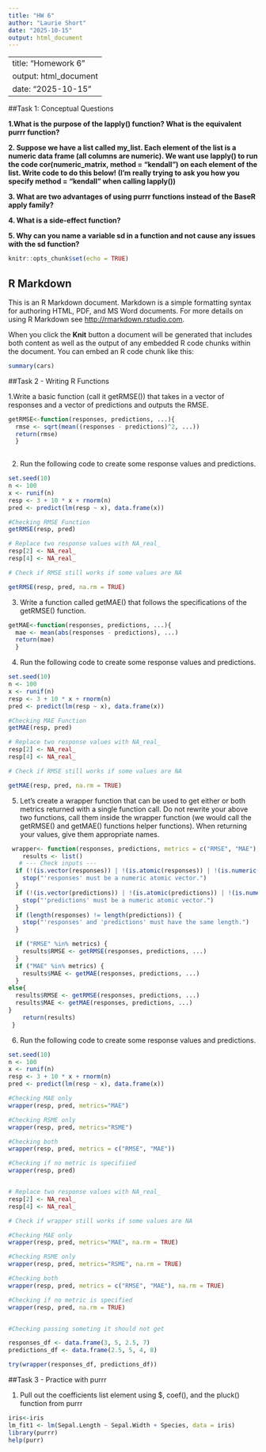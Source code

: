 ```yaml
---
title: "HW 6"
author: "Laurie Short"
date: "2025-10-15"
output: html_document
---
```


---
title: "Homework 6"
output: html_document
date: "2025-10-15"
---

##Task 1: Conceptual Questions

**1.What is the purpose of the lapply() function? What is the equivalent purrr function?**

**2. Suppose we have a list called my_list. Each element of the list is a numeric data frame (all columns are numeric). We want use lapply() to run the code cor(numeric_matrix, method = "kendall") on each element of the list. Write code to do this below! (I’m really trying to ask you how you specify method = "kendall" when calling lapply())**

**3. What are two advantages of using purrr functions instead of the BaseR apply family?**

**4. What is a side-effect function?**

**5. Why can you name a variable sd in a function and not cause any issues with the sd function?**

```r
knitr::opts_chunk$set(echo = TRUE)
```

## R Markdown

This is an R Markdown document. Markdown is a simple formatting syntax for authoring HTML, PDF, and MS Word documents. For more details on using R Markdown see <http://rmarkdown.rstudio.com>.

When you click the **Knit** button a document will be generated that includes both content as well as the output of any embedded R code chunks within the document. You can embed an R code chunk like this:

```r
summary(cars)
```

##Task 2 - Writing R Functions

1.Write a basic function (call it getRMSE()) that takes in a vector of responses and a vector of predictions and outputs the RMSE.

```r
getRMSE<-function(responses, predictions, ...){
  rmse <- sqrt(mean((responses - predictions)^2, ...))
  return(rmse)
  } 
  

```

2.  Run the following code to create some response values and predictions.

```r
set.seed(10)
n <- 100
x <- runif(n)
resp <- 3 + 10 * x + rnorm(n)
pred <- predict(lm(resp ~ x), data.frame(x))

#Checking RMSE Function
getRMSE(resp, pred)

# Replace two response values with NA_real_
resp[2] <- NA_real_
resp[4] <- NA_real_

# Check if RMSE still works if some values are NA

getRMSE(resp, pred, na.rm = TRUE)

```
3. Write a function called getMAE() that follows the specifications of the getRMSE() function.
```r
getMAE<-function(responses, predictions, ...){
  mae <- mean(abs(responses - predictions), ...)
  return(mae)
  } 
```

4.  Run the following code to create some response values and predictions.

```r
set.seed(10)
n <- 100
x <- runif(n)
resp <- 3 + 10 * x + rnorm(n)
pred <- predict(lm(resp ~ x), data.frame(x))

#Checking MAE Function
getMAE(resp, pred)

# Replace two response values with NA_real_
resp[2] <- NA_real_
resp[4] <- NA_real_

# Check if RMSE still works if some values are NA

getMAE(resp, pred, na.rm = TRUE)

```
5. Let’s create a wrapper function that can be used to get either or both metrics returned with a single function call. Do not rewrite your above two functions, call them inside the wrapper function (we would call the getRMSE() and getMAE() functions helper functions). When returning your values, give them appropriate names.

```r
 wrapper<- function(responses, predictions, metrics = c("RMSE", "MAE"), ...) {
    results <- list() 
   # --- Check inputs ---
  if (!(is.vector(responses)) | !(is.atomic(responses)) | !(is.numeric(responses))) {
    stop("'responses' must be a numeric atomic vector.")
  }
  if (!(is.vector(predictions)) | !(is.atomic(predictions)) | !(is.numeric(predictions))) {
    stop("'predictions' must be a numeric atomic vector.")
  }
  if (length(responses) != length(predictions)) {
    stop("'responses' and 'predictions' must have the same length.")
  }

  if ("RMSE" %in% metrics) {
    results$RMSE <- getRMSE(responses, predictions, ...)
  }
  if ("MAE" %in% metrics) {
    results$MAE <- getMAE(responses, predictions, ...)
  }
else{
  results$RMSE <- getRMSE(responses, predictions, ...)
  results$MAE <- getMAE(responses, predictions, ...)
}
    return(results)
 }

```
6. Run the following code to create some response values and predictions.

```r
set.seed(10)
n <- 100
x <- runif(n)
resp <- 3 + 10 * x + rnorm(n)
pred <- predict(lm(resp ~ x), data.frame(x))

#Checking MAE only
wrapper(resp, pred, metrics="MAE")

#Checking RSME only
wrapper(resp, pred, metrics="RSME")

#Checking both
wrapper(resp, pred, metrics = c("RMSE", "MAE"))

#Checking if no metric is specifiied
wrapper(resp, pred)


# Replace two response values with NA_real_
resp[2] <- NA_real_
resp[4] <- NA_real_

# Check if wrapper still works if some values are NA

#Checking MAE only
wrapper(resp, pred, metrics="MAE", na.rm = TRUE)

#Checking RSME only
wrapper(resp, pred, metrics="RSME", na.rm = TRUE)

#Checking both
wrapper(resp, pred, metrics = c("RMSE", "MAE"), na.rm = TRUE)

#Checking if no metric is specified
wrapper(resp, pred, na.rm = TRUE)


#Checking passing someting it should not get

responses_df <- data.frame(3, 5, 2.5, 7)
predictions_df <- data.frame(2.5, 5, 4, 8)

try(wrapper(responses_df, predictions_df))
```
##Task 3 - Practice with purrr

1. Pull out the coefficients list element using $, coef(), and the pluck() function from purrr

```r
iris<-iris
lm_fit1 <- lm(Sepal.Length ~ Sepal.Width + Species, data = iris)
library(purrr)
help(purr)
```


